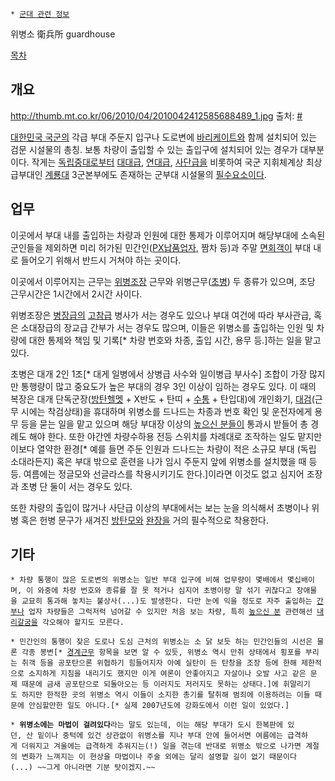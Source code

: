  * [[군대 관련 정보]]

위병소
衛兵所
guardhouse

[[목차]]
== 개요 ==
http://thumb.mt.co.kr/06/2010/04/2010042412585688489_1.jpg
출처: [http://stylem.mt.co.kr/newsEmail.html?no=2010042412585688489&type=1&gubn=sty #]

[[대한민국 국군]]의 각급 부대 주둔지 입구나 도로변에 [[바리케이트]]와 함께 설치되어 있는 검문 시설물의 총칭. 보통 차량이 출입할 수 있는 출입구에 설치되어 있는 경우가 대부분이다. 작게는 [[독립중대]]로부터 [[대대]]급, [[연대]]급, [[사단]]급을 비롯하여 국군 지휘체계상 최상급부대인 [[계룡대]] 3군본부에도 존재하는 군부대 시설물의 [[필수요소]]이다. 

== 업무 ==
이곳에서 부대 내를 출입하는 차량과 인원에 대한 통제가 이루어지며 해당부대에 소속된 군인들을 제외하면 미리 허가된 민간인([[PX]]납품업자, 짬차 등)과 주말 [[면회]]객이 부대 내로 들어오기 위해서 반드시 거쳐야 하는 곳이다.

이곳에서 이루어지는 근무는 [[위병조장]] 근무와 위병근무([[초병]]) 두 종류가 있으며, 조당 근무시간은 1시간에서 2시간 사이다. 

위병조장은 [[병장]]급의 [[고참]]급 병사가 서는 경우도 있으나 부대 여건에 따라 부사관급, 혹은 소대장급의 장교급 간부가 서는 경우도 많으며, 이들은 위병소를 출입하는 인원 및 차량에 대한 통제와 책임 및 기록[* 차량 번호와 차종, 출입 시간, 용무 등.]하는 일을 맡고 있다.

초병은 대개 2인 1조[* 대게 일병에서 상병급 사수와 일이병급 부사수] 조합이 가장 많지만 통행량이 많고 중요도가 높은 부대의 경우 3인 이상이 임하는 경우도 있다. 이 때의 복장은 대개 단독군장([[방탄헬멧]] + X반도 + 탄띠 + [[수통]] + 탄입대)에 개인화기, [[대검]](근무 시에는 착검상태)을 휴대하며 위병소를 드나드는 차종과 번호 확인 및 운전자에게 용무 등을 묻는 일을 맡고 있으며 해당 부대장 이상의 [[높으신 분들]]이 통과시 받들어 총 경례도 해야 한다. 또한 야간엔 차량수하용 전등 스위치를 차례대로 조작하는 일도 맡지만 이보다 열약한 환경[* 예를 들면 주둔 인원과 드나드는 차량이 적은 소규모 부대 (독립 소대라든지) 혹은 부대 밖으로 훈련을 나가 임시 주둔지 앞에 위병소를 설치했을 때 등등. 여름에는 정글모와 선글라스를 착용시키기도 한다.]이라면 이것도 없고 심지어 조장과 초병 단 둘이 서는 경우도 있다.

또한 차량의 출입이 많거나 사단급 이상의 부대에서는 보는 눈을 의식해서 초병이나 위병 혹은 헌병 문구가 새겨진 [[방탄모]]와 [[완장]]을 거의 필수적으로 착용한다.

== 기타 ==
 * 차량 통행이 많은 도로변의 위병소는 일반 부대 입구에 비해 업무량이 몇배에서 몇십배이며, 이 와중에 차량 번호와 종류를 잘 못 적거나 심지어 초병이랑 말 섞기 귀찮다고 장애물을 교묘히 통과해 놓치는 불상사(...)도 발생한다. 다만 눈에 익을 정도로 자주 출입하는 [[간부]]나 업자 차량들은 그럭저럭 넘어갈 수 있지만 처음 보는 차량, 특히 [[높으신 분]] 관련해선 [[내리갈굼]]을 각오해야 할지도 모른다.

 * 민간인의 통행이 잦은 도로나 도심 근처의 위병소는 소 닭 보듯 하는 민간인들의 시선은 물론 각종 봉변[* [[경계근무]] 항목을 보면 알 수 있듯, 위병소 역시 만취 상태에서 횡포를 부리는 취객 등을 공포탄으론 위협하기 힘들어지자 아예 실탄이 든 탄창을 조장 등에 한해 제한적으로 소지하게 지침을 내리기도 했지만 이게 여론이 안좋아지고 자살이나 오발 사고 같은 문제 때문에 금새 공포탄으로 되돌아오는 등 이러지도 저러지도 못하는 상태다.]에 휘말리기도 하지만 한적한 곳의 위병소 역시 이들이 소지한 총기를 탈취해 범죄에 이용하려는 이들 때문에 안심할만한 일도 아니다.[* 실제 2007년도에 강화도에서 이런 일이 있었다.]

 * '''위병소에는 마법이 걸려있다'''라는 말도 있는데, 이는 해당 부대가 도시 한복판에 있던, 산 밑이나 중턱에 있건 상관없이 위병소를 지나 부대 안에 들어서면 여름에는 급격하게 더워지고 겨울에는 급격하게 추워지는(!) 일을 겪는데 반대로 위병소 밖으로 나가면 계절의 변화가 느껴지는 이 현상을 마법이나 주술 외에는 달리 설명할 길이 없기 때문이다(...) ~~그게 아니라면 기분 탓이겠지.~~
